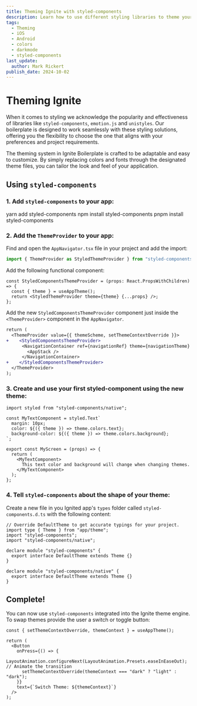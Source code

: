 ```yaml
---
title: Theming Ignite with styled-components
description: Learn how to use different styling libraries to theme your Ignited app!
tags:
  - Theming
  - iOS
  - Android
  - colors
  - darkmode
  - styled-components
last_update:
  author: Mark Rickert
publish_date: 2024-10-02
---
```



# Theming Ignite

When it comes to styling we acknowledge the popularity and effectiveness of libraries like `styled-components`, `emotion.js` and `unistyles`. Our boilerplate is designed to work seamlessly with these styling solutions, offering you the flexibility to choose the one that aligns with your preferences and project requirements.

The theming system in Ignite Boilerplate is crafted to be adaptable and easy to customize. By simply replacing colors and fonts through the designated theme files, you can tailor the look and feel of your application.

## Using `styled-components`

### 1. Add `styled-components` to your app:

<Tabs groupId="operating-systems">
  <TabItem value="yarn" label="Yarn">
    <CodeBlock language="bash">yarn add styled-components</CodeBlock>
  </TabItem>
  <TabItem value="npm" label="npm">
    <CodeBlock language="bash">npm install styled-components</CodeBlock>
  </TabItem>
  <TabItem value="pnpm" label="pnpm">
    <CodeBlock language="bash">pnpm install styled-components</CodeBlock>
  </TabItem>
</Tabs>

### 2. Add the `ThemeProvider` to your app:

Find and open the `AppNavigator.tsx` file in your project and add the import:

```ts
import { ThemeProvider as StyledThemeProvider } from "styled-components";
```

Add the following functional component:

```tsx
const StyledComponentsThemeProvider = (props: React.PropsWithChildren) => {
  const { theme } = useAppTheme();
  return <StyledThemeProvider theme={theme} {...props} />;
};
```

Add the new `StyledComponentsThemeProvider` component just inside the `<ThemeProvider>` component in the `AppNavigator`.

```diff
return (
  <ThemeProvider value={{ themeScheme, setThemeContextOverride }}>
+    <StyledComponentsThemeProvider>
      <NavigationContainer ref={navigationRef} theme={navigationTheme} {...props}>
        <AppStack />
      </NavigationContainer>
+    </StyledComponentsThemeProvider>
  </ThemeProvider>
);
```

### 3. Create and use your first styled-component using the new theme:

```tsx
import styled from "styled-components/native";

const MyTextComponent = styled.Text`
  margin: 10px;
  color: ${({ theme }) => theme.colors.text};
  background-color: ${({ theme }) => theme.colors.background};
`;

export const MyScreen = (props) => {
  return (
    <MyTextComponent>
      This text color and background will change when changing themes.
    </MyTextComponent>
  );
};
```

### 4. Tell `styled-components` about the shape of your theme:

Create a new file in you Ignited app's `types` folder called `styled-components.d.ts` with the following content:

```tsx
// Override DefaultTheme to get accurate typings for your project.
import type { Theme } from "app/theme";
import "styled-components";
import "styled-components/native";

declare module "styled-components" {
  export interface DefaultTheme extends Theme {}
}

declare module "styled-components/native" {
  export interface DefaultTheme extends Theme {}
}
```

## Complete!

You can now use `styled-components` integrated into the Ignite theme engine. To swap themes provide the user a switch or toggle button:

```tsx
const { setThemeContextOverride, themeContext } = useAppTheme();

return (
  <Button
    onPress={() => {
      LayoutAnimation.configureNext(LayoutAnimation.Presets.easeInEaseOut); // Animate the transition
      setThemeContextOverride(themeContext === "dark" ? "light" : "dark");
    }}
    text={`Switch Theme: ${themeContext}`}
  />
);
```

